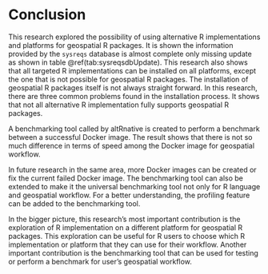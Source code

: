 # Conclusion {#conclusion}

This research explored the possibility of using alternative R implementations and platforms for geospatial R packages. It is shown the information provided by the `sysreqs` database is almost complete only missing update as shown in table \@ref(tab:sysreqsdbUpdate). This research also shows that all targeted R implementations can be installed on all platforms, except the one that is not possible for geospatial R packages. The installation of geospatial R packages itself is not always straight forward. In this research, there are three common problems found in the installation process. It shows that not all alternative R implementation fully supports geospatial R packages.
 
A benchmarking tool called by altRnative is created to perform a benchmark between a successful Docker image. The result shows that there is not so much difference in terms of speed among the Docker image for geospatial workflow.
 
In future research in the same area, more Docker images can be created or fix the current failed Docker image. The benchmarking tool can also be extended to make it the universal benchmarking tool not only for R language and geospatial workflow. For a better understanding, the profiling feature can be added to the benchmarking tool.
 
In the bigger picture, this research’s most important contribution is the exploration of R implementation on a different platform for geospatial R packages. This exploration can be useful for R users to choose which R implementation or platform that they can use for their workflow. Another important contribution is the benchmarking tool that can be used for testing or perform a benchmark for user's geospatial workflow.
